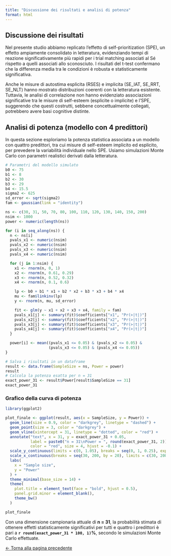 ```yaml
---
title: "Discussione dei risultati e analisi di potenza"
format: html
---
```


## Discussione dei risultati

Nel presente studio abbiamo replicato l'effetto di self-prioritization (SPE), un effetto ampiamente consolidato in letteratura, evidenziando tempi di reazione significativamente più rapidi per i trial matching associati al Sé rispetto a quelli associati allo sconosciuto. I risultati del t-test confermano che la differenza media tra le condizioni è robusta e statisticamente significativa.

Anche le misure di autostima esplicita (RSES) e implicita (SE_IAT, SE_RRT, SE_NLT) hanno mostrato distribuzioni coerenti con la letteratura esistente. Tuttavia, le analisi di correlazione non hanno evidenziato associazioni significative tra le misure di self-esteem (esplicite o implicite) e l'SPE, suggerendo che questi costrutti, sebbene concettualmente collegati, potrebbero avere basi cognitive distinte.

## Analisi di potenza (modello con 4 predittori)

In questa sezione esploriamo la potenza statistica associata a un modello con quattro predittori, tra cui misure di self-esteem implicito ed esplicito, per prevedere la variabilità individuale nello SPE. Usiamo simulazioni Monte Carlo con parametri realistici derivati dalla letteratura.

```r
# Parametri del modello simulato
b0 <- 75
b1 <- 8
b2 <- 30
b3 <- 29
b4 <- 15.5
sigma2 <- 625
sd_error <- sqrt(sigma2)
fam <- gaussian(link = "identity")

ns <- c(30, 31, 50, 70, 80, 100, 110, 120, 130, 140, 150, 200)
nsim <- 1000
power <- numeric(length(ns))

for (i in seq_along(ns)) {
  n <- ns[i]
  pvals_x1 <- numeric(nsim)
  pvals_x2 <- numeric(nsim)
  pvals_x3 <- numeric(nsim)
  pvals_x4 <- numeric(nsim)

  for (j in 1:nsim) {
    x1 <- rnorm(n, 0, 1)
    x2 <- rnorm(n, 0.61, 0.29)
    x3 <- rnorm(n, 0.52, 0.32)
    x4 <- rnorm(n, 0.1, 0.6)

    lp <- b0 + b1 * x1 + b2 * x2 + b3 * x3 + b4 * x4
    mu <- fam$linkinv(lp)
    y <- rnorm(n, mu, sd_error)

    fit <- glm(y ~ x1 + x2 + x3 + x4, family = fam)
    pvals_x1[j] <- summary(fit)$coefficients["x1", "Pr(>|t|)"]
    pvals_x2[j] <- summary(fit)$coefficients["x2", "Pr(>|t|)"]
    pvals_x3[j] <- summary(fit)$coefficients["x3", "Pr(>|t|)"]
    pvals_x4[j] <- summary(fit)$coefficients["x4", "Pr(>|t|)"]
  }

  power[i] <- mean((pvals_x1 <= 0.05) & (pvals_x2 <= 0.05) & 
                   (pvals_x3 <= 0.05) & (pvals_x4 <= 0.05))
}

# Salva i risultati in un dataframe
result <- data.frame(SampleSize = ns, Power = power)
result
# Calcola la potenza esatta per n = 31
exact_power_31 <- result$Power[result$SampleSize == 31]
exact_power_31
``` 

### Grafico della curva di potenza

```r
library(ggplot2)

plot_finale <- ggplot(result, aes(x = SampleSize, y = Power)) +
  geom_line(size = 0.9, color = "darkgrey", linetype = "dashed") +
  geom_point(size = 3, color = "darkgrey") +
  geom_vline(xintercept = 31, linetype = "dotted", color = "red") +
  annotate("text", x = 31, y = exact_power_31 + 0.05,
           label = paste0("n = 31\nPower = ", round(exact_power_31, 2)),
           color = "red", size = 4, hjust = -0.1) +
  scale_y_continuous(limits = c(0, 1.05), breaks = seq(0, 1, 0.25), expand = c(0, 0)) +
  scale_x_continuous(breaks = seq(30, 200, by = 20), limits = c(30, 200)) +
  labs(
    x = "Sample size",
    y = "Power"
  ) +
  theme_minimal(base_size = 14) +
  theme(
    plot.title = element_text(face = "bold", hjust = 0.5),
    panel.grid.minor = element_blank(),
    theme_bw()
  )

plot_finale
```

Con una dimensione campionaria attuale di **n = 31**, la probabilità stimata di ottenere effetti statisticamente significativi per tutti e quattro i predittori è pari a **`r round(exact_power_31 * 100, 1)`%**, secondo le simulazioni Monte Carlo effettuate.


[← Torna alla pagina precedente](autostima.qmd)

